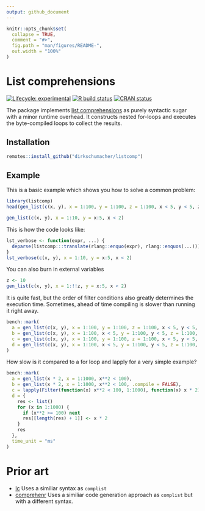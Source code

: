 ```yaml
---
output: github_document
---
```


<!-- README.md is generated from README.Rmd. Please edit that file -->

```r
knitr::opts_chunk$set(
  collapse = TRUE,
  comment = "#>",
  fig.path = "man/figures/README-",
  out.width = "100%"
)
```
# List comprehensions

<!-- badges: start -->
[![Lifecycle: experimental](https://img.shields.io/badge/lifecycle-experimental-orange.svg)](https://www.tidyverse.org/lifecycle/#experimental)
[![R build status](https://github.com/dirkschumacher/listcomp/workflows/R-CMD-check/badge.svg)](https://github.com/dirkschumacher/listcomp/actions)
[![CRAN status](https://www.r-pkg.org/badges/version/listcomp)](https://CRAN.R-project.org/package=listcomp)
<!-- badges: end -->

The package implements [list comprehensions](https://en.wikipedia.org/wiki/List_comprehension) as purely syntactic sugar with a minor runtime overhead. It constructs nested for-loops and executes the byte-compiled loops to collect the results.

## Installation

``` r
remotes::install_github("dirkschumacher/listcomp")
```

## Example

This is a basic example which shows you how to solve a common problem:

```r
library(listcomp)
head(gen_list(c(x, y), x = 1:100, y = 1:100, z = 1:100, x < 5, y < 5, z == x + y))
```

```r
gen_list(c(x, y), x = 1:10, y = x:5, x < 2)
```

This is how the code looks like:
```r
lst_verbose <- function(expr, ...) {
  deparse(listcomp:::translate(rlang::enquo(expr), rlang::enquos(...)))
}
lst_verbose(c(x, y), x = 1:10, y = x:5, x < 2)
```

You can also burn in external variables
```r
z <- 10
gen_list(c(x, y), x = 1:!!z, y = x:5, x < 2)
```


It is quite fast, but the order of filter conditions also greatly determines the execution time.
Sometimes, ahead of time compiling is slower than running it right away.

```r
bench::mark(
  a = gen_list(c(x, y), x = 1:100, y = 1:100, z = 1:100, x < 5, y < 5, z == x + y),
  b = gen_list(c(x, y), x = 1:100, x < 5, y = 1:100, y < 5, z = 1:100, z == x + y),
  c = gen_list(c(x, y), x = 1:100, y = 1:100, z = 1:100, x < 5, y < 5, z == x + y, .compile = FALSE),
  d = gen_list(c(x, y), x = 1:100, x < 5, y = 1:100, y < 5, z = 1:100, z == x + y, .compile = FALSE)
)
```

How slow is it compared to a for loop and lapply for a very simple example?

```r
bench::mark(
  a = gen_list(x * 2, x = 1:1000, x**2 < 100),
  b = gen_list(x * 2, x = 1:1000, x**2 < 100, .compile = FALSE),
  c = lapply(Filter(function(x) x**2 < 100, 1:1000), function(x) x * 2),
  d = {
    res <- list()
    for (x in 1:1000) {
      if (x**2 >= 100) next
      res[[length(res) + 1]] <- x * 2
    }
    res
  }, 
  time_unit = "ms"
)
```

# Prior art

* [lc](https://github.com/mailund/lc) Uses a similiar syntax as `complist`
* [comprehenr](https://github.com/gdemin/comprehenr) Uses a similiar code generation approach as `complist` but with a different syntax.

